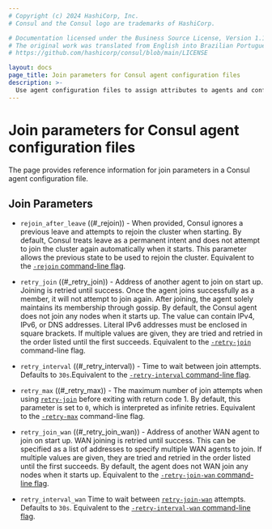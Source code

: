 ```yaml
---
# Copyright (c) 2024 HashiCorp, Inc.
# Consul and the Consul logo are trademarks of HashiCorp.

# Documentation licensed under the Business Source License, Version 1.1.
# The original work was translated from English into Brazilian Portuguese.
# https://github.com/hashicorp/consul/blob/main/LICENSE

layout: docs
page_title: Join parameters for Consul agent configuration files
description: >-
  Use agent configuration files to assign attributes to agents and configure multiple agents at once. Learn about agent configuration file parameters and formatting with this reference page and sample code.
---
```


# Join parameters for Consul agent configuration files

The page provides reference information for join parameters in a Consul agent configuration file.

## Join Parameters

- `rejoin_after_leave` ((#\_rejoin)) - When provided, Consul ignores a previous
  leave and attempts to rejoin the cluster when starting. By default, Consul treats
  leave as a permanent intent and does not attempt to join the cluster again automatically when
  it starts. This parameter allows the previous state to be used to rejoin the cluster. Equivalent to the [`-rejoin` command-line flag](/consul/commands/agent#_rejoin).

- `retry_join` ((#\_retry_join)) - Address of another agent to join on start up. Joining is
  retried until success. Once the agent joins successfully as a member, it will not attempt to join
  again. After joining, the agent solely maintains its membership through gossip. By default, the Consul agent does not join any
  nodes when it starts up. The value can contain IPv4, IPv6, or DNS addresses. Literal IPv6
  addresses must be enclosed in square brackets. If multiple values are given, they are tried and
  retried in the order listed until the first succeeds. Equivalent to the [`-retry-join`](/consul/commands/agent#retry-join) command-line flag.

- `retry_interval` ((#\_retry_interval)) - Time to wait between join attempts.
  Defaults to `30s`.Equivalent to the [`-retry-interval` command-line flag](/consul/commands/agent#_retry_interval).

- `retry_max` ((#\_retry_max)) - The maximum number of join attempts when using
  [`retry-join`](#_retry_join) before exiting with return code 1. By default, this parameter is set
  to `0`, which is interpreted as infinite retries. Equivalent to the [`-retry-max`](/consul/commands/agent#_retry_max) command-line flag.

- `retry_join_wan` ((#\_retry_join_wan)) - Address of another WAN agent to join on start up.
  WAN joining is retried until success. This can be specified as a list of addresses to specify multiple WAN
  agents to join. If multiple values are given, they are tried and retried in the order listed
  until the first succeeds. By default, the agent does not WAN join any nodes when it starts up. Equivalent to the [`-retry-join-wan` command-line flag](/consul/commands/agent#_retry_join_wan).

- `retry_interval_wan`  Time to wait between [`retry-join-wan`](#_retry_join_wan) attempts. Defaults to `30s`. Equivalent to the [`-retry-interval-wan` command-line flag](/consul/commands/agent#_retry_interval_wan).
